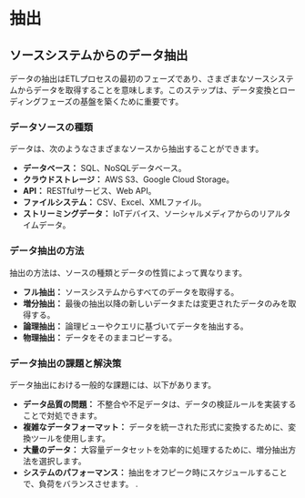# 抽出

## ソースシステムからのデータ抽出

データの抽出はETLプロセスの最初のフェーズであり、さまざまなソースシステムからデータを取得することを意味します。このステップは、データ変換とローディングフェーズの基盤を築くために重要です。

### データソースの種類

データは、次のようなさまざまなソースから抽出することができます。

- **データベース：** SQL、NoSQLデータベース。
- **クラウドストレージ：** AWS S3、Google Cloud Storage。
- **API：** RESTfulサービス、Web API。
- **ファイルシステム：** CSV、Excel、XMLファイル。
- **ストリーミングデータ：** IoTデバイス、ソーシャルメディアからのリアルタイムデータ。

### データ抽出の方法

抽出の方法は、ソースの種類とデータの性質によって異なります。

- **フル抽出：** ソースシステムからすべてのデータを取得する。
- **増分抽出：** 最後の抽出以降の新しいデータまたは変更されたデータのみを取得する。
- **論理抽出：** 論理ビューやクエリに基づいてデータを抽出する。
- **物理抽出：** データをそのままコピーする。

### データ抽出の課題と解決策

データ抽出における一般的な課題には、以下があります。

- **データ品質の問題：** 不整合や不足データは、データの検証ルールを実装することで対処できます。
- **複雑なデータフォーマット：** データを統一された形式に変換するために、変換ツールを使用します。
- **大量のデータ：** 大容量データセットを効率的に処理するために、増分抽出方法を選択します。
- **システムのパフォーマンス：** 抽出をオフピーク時にスケジュールすることで、負荷をバランスさせます。
.